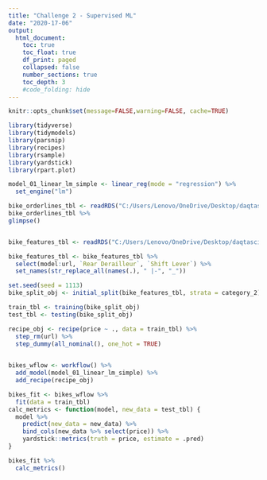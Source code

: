 ```yaml
---
title: "Challenge 2 - Supervised ML"
date: "2020-17-06"
output:
  html_document:
    toc: true
    toc_float: true
    df_print: paged
    collapsed: false
    number_sections: true
    toc_depth: 3
    #code_folding: hide
---
```


```r
knitr::opts_chunk$set(message=FALSE,warning=FALSE, cache=TRUE)
```


```r
library(tidyverse)
library(tidymodels)
library(parsnip)
library(recipes)
library(rsample)
library(yardstick)
library(rpart.plot)
```

```r
model_01_linear_lm_simple <- linear_reg(mode = "regression") %>%
  set_engine("lm")

bike_orderlines_tbl <- readRDS("C:/Users/Lenovo/OneDrive/Desktop/daqtascience/ss24-bdml-Fahad221999/Business Decisions with Machine Learning/bike_orderlines.rds")
bike_orderlines_tbl %>%
glimpse()


bike_features_tbl <- readRDS("C:/Users/Lenovo/OneDrive/Desktop/daqtascience/ss24-bdml-Fahad221999/Business Decisions with Machine Learning/bike_features_tbl.rds")

bike_features_tbl <- bike_features_tbl %>%
  select(model:url, `Rear Derailleur`, `Shift Lever`) %>%
  set_names(str_replace_all(names(.), " |-", "_"))
```

```r
set.seed(seed = 1113)
bike_split_obj <- initial_split(bike_features_tbl, strata = category_2)

train_tbl <- training(bike_split_obj)
test_tbl <- testing(bike_split_obj)

recipe_obj <- recipe(price ~ ., data = train_tbl) %>%
  step_rm(url) %>%
  step_dummy(all_nominal(), one_hot = TRUE)
  

bikes_wflow <- workflow() %>%
  add_model(model_01_linear_lm_simple) %>%
  add_recipe(recipe_obj)

bikes_fit <- bikes_wflow %>%
  fit(data = train_tbl)
calc_metrics <- function(model, new_data = test_tbl) {
  model %>%
    predict(new_data = new_data) %>%
    bind_cols(new_data %>% select(price)) %>%
    yardstick::metrics(truth = price, estimate = .pred)
}

bikes_fit %>%
  calc_metrics()
```
